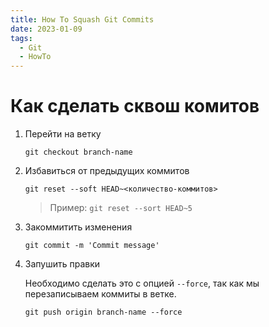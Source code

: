 ```yaml
---
title: How To Squash Git Commits
date: 2023-01-09
tags:
  - Git
  - HowTo
---
```


# Как сделать сквош комитов

1. Перейти на ветку

    ```shell
    git checkout branch-name
    ```

1. Избавиться от предыдущих коммитов

    ```shell
    git reset --soft HEAD~<количество-коммитов>
    ```

    > Пример: `git reset --sort HEAD~5`

1. Закоммитить изменения

    ```shell
    git commit -m 'Commit message'
    ```

1. Запушить правки

    Необходимо сделать это с опцией `--force`, так как мы перезаписываем коммиты в ветке.

    ```shell
    git push origin branch-name --force
    ```

